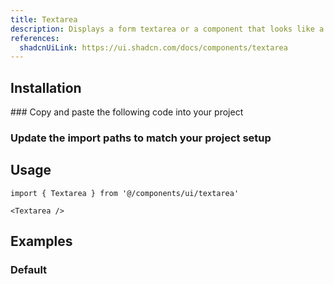 ```yaml
---
title: Textarea
description: Displays a form textarea or a component that looks like a textarea.
references:
  shadcnUiLink: https://ui.shadcn.com/docs/components/textarea
---
```


<ComponentPreview name="textarea" withRecipe />

## Installation

<Steps>
### Copy and paste the following code into your project

<ComponentSource name="textarea" />

### Update the import paths to match your project setup

</Steps>

## Usage

```tsx
import { Textarea } from '@/components/ui/textarea'
```

```tsx
<Textarea />
```

## Examples

### Default

<ComponentPreview name="textarea" />
